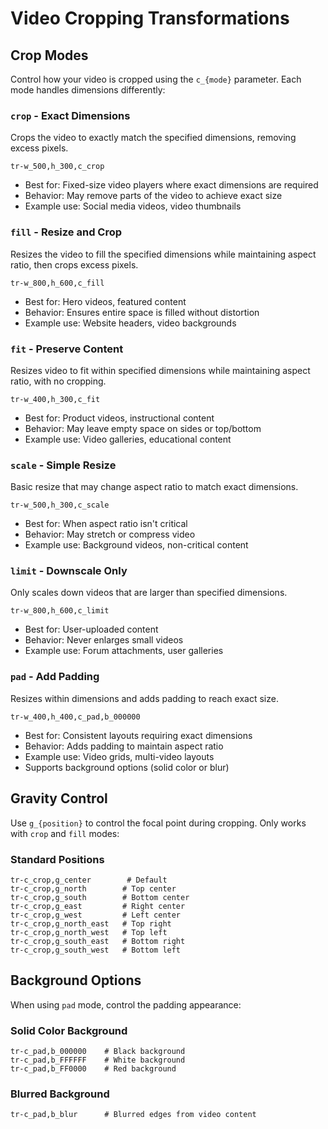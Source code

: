 # Video Cropping Transformations

## Crop Modes

Control how your video is cropped using the `c_{mode}` parameter. Each mode handles dimensions differently:

### `crop` - Exact Dimensions

Crops the video to exactly match the specified dimensions, removing excess pixels.

```
tr-w_500,h_300,c_crop
```

- Best for: Fixed-size video players where exact dimensions are required
- Behavior: May remove parts of the video to achieve exact size
- Example use: Social media videos, video thumbnails

### `fill` - Resize and Crop

Resizes the video to fill the specified dimensions while maintaining aspect ratio, then crops excess pixels.

```
tr-w_800,h_600,c_fill
```

- Best for: Hero videos, featured content
- Behavior: Ensures entire space is filled without distortion
- Example use: Website headers, video backgrounds

### `fit` - Preserve Content

Resizes video to fit within specified dimensions while maintaining aspect ratio, with no cropping.

```
tr-w_400,h_300,c_fit
```

- Best for: Product videos, instructional content
- Behavior: May leave empty space on sides or top/bottom
- Example use: Video galleries, educational content

### `scale` - Simple Resize

Basic resize that may change aspect ratio to match exact dimensions.

```
tr-w_500,h_300,c_scale
```

- Best for: When aspect ratio isn't critical
- Behavior: May stretch or compress video
- Example use: Background videos, non-critical content

### `limit` - Downscale Only

Only scales down videos that are larger than specified dimensions.

```
tr-w_800,h_600,c_limit
```

- Best for: User-uploaded content
- Behavior: Never enlarges small videos
- Example use: Forum attachments, user galleries

### `pad` - Add Padding

Resizes within dimensions and adds padding to reach exact size.

```
tr-w_400,h_400,c_pad,b_000000
```

- Best for: Consistent layouts requiring exact dimensions
- Behavior: Adds padding to maintain aspect ratio
- Example use: Video grids, multi-video layouts
- Supports background options (solid color or blur)

## Gravity Control

Use `g_{position}` to control the focal point during cropping. Only works with `crop` and `fill` modes:

### Standard Positions

```
tr-c_crop,g_center        # Default
tr-c_crop,g_north        # Top center
tr-c_crop,g_south        # Bottom center
tr-c_crop,g_east         # Right center
tr-c_crop,g_west         # Left center
tr-c_crop,g_north_east   # Top right
tr-c_crop,g_north_west   # Top left
tr-c_crop,g_south_east   # Bottom right
tr-c_crop,g_south_west   # Bottom left
```

## Background Options

When using `pad` mode, control the padding appearance:

### Solid Color Background

```
tr-c_pad,b_000000    # Black background
tr-c_pad,b_FFFFFF    # White background
tr-c_pad,b_FF0000    # Red background
```

### Blurred Background

```
tr-c_pad,b_blur      # Blurred edges from video content
```
